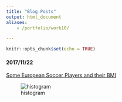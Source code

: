 ```yaml
---
title: "Blog Posts"
output: html_document
aliases:
    - /portfolio/work10/

---
```


```r
knitr::opts_chunk$set(echo = TRUE)
```


#### 2017/11/22
 
 
[Some European Soccer Players and their BMI](2019-11-19-european-soccer-players--bmi.html)

![histogram](/blog/2019-11-19-european-soccer-players--bmi_files/figure-html/histogram_all-1.png)